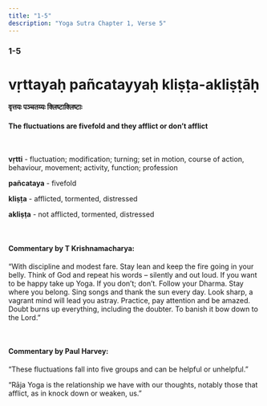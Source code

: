 ```yaml
---
title: "1-5"
description: "Yoga Sutra Chapter 1, Verse 5"
---
```


### 1-5

# vṛttayaḥ pañcatayyaḥ kliṣṭa-akliṣṭāḥ

#### वृत्तयः पञ्चतय्यः क्लिष्टाक्लिष्टाः

#### The fluctuations are fivefold and they afflict or don’t afflict

<br />

**vṛtti** - fluctuation; modification; turning; set in motion, course of action, behaviour, movement; activity, function; profession <br />

**pañcataya** - fivefold <br />

**kliṣṭa** - afflicted, tormented, distressed <br />

**akliṣṭa** - not afflicted, tormented, distressed <br />

<br />

#### Commentary by T Krishnamacharya:

“With discipline and modest fare.
Stay lean and keep the fire going in your belly.
Think of God and repeat his words
– silently and out loud.
If you want to be happy take up Yoga.
If you don’t; don’t.
Follow your Dharma.
Stay where you belong.
Sing songs and thank the sun every day.
Look sharp, a vagrant mind will lead you astray.
Practice, pay attention and be amazed.
Doubt burns up everything, including the doubter.
To banish it bow down to the Lord.”

<br />

#### Commentary by Paul Harvey:

“These fluctuations fall into five groups
and can be helpful or unhelpful.”

“Rāja Yoga is the relationship we have with our thoughts,
notably those that afflict, as in knock down or weaken, us.”
